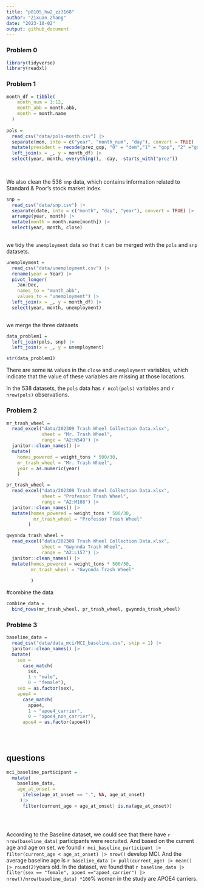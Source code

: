 ```yaml
---
title: "p8105_hw2_zz3168"
author: "Zixuan Zhang"
date: "2023-10-02"
output: github_document
---
```


### Problem 0

```r
library(tidyverse)
library(readxl)
```

### Problem 1
```r
month_df = tibble(
    month_num = 1:12,
    month_abb = month.abb,
    month = month.name
  )
 
pols = 
  read_csv("data/pols-month.csv") |> 
  separate(mon, into = c("year", "month_num", "day"), convert = TRUE) |> 
  mutate(president = recode(prez_gop, "0" = "dem","1" = "gop", "2" ="gop" )) |>
  left_join(x = _, y = month_df) |> 
  select(year, month, everything(), -day, -starts_with("prez"))
  
  
```

We also clean the 538 `snp` data, which contains information related to Standard & Poor’s stock market index.

```r
snp = 
  read_csv("data/snp.csv") |> 
  separate(date, into = c("month", "day", "year"), convert = TRUE) |> 
  arrange(year, month) |> 
  mutate(month = month.name[month]) |>
  select(year, month, close)
  
```

we tidy the `unemployment` data so that it can be merged with the `pols` and `snp` datasets.
```r
unemployment = 
  read_csv("data/unemployment.csv") |>
  rename(year = Year) |>
  pivot_longer(
    Jan:Dec,
    names_to = "month_abb",
    values_to = "unemployment") |> 
  left_join(x = _, y = month_df) |> 
  select(year, month, unemployment)
  
```

we merge the three datasets

```r
data_problem1 =
  left_join(pols, snp) |> 
  left_join(x = _, y = unemployment)

str(data_problem1)
```
There are some `NA` values in the `close` and `unemployment` variables, which indicate that the value of these variables are missing at those locations.

In the 538 datasets, the `pols` data has `r ncol(pols)` variables and `r nrow(pols)` observations. 

### Problem 2

```r
mr_trash_wheel =
  read_excel("data/202309 Trash Wheel Collection Data.xlsx", 
             sheet = "Mr. Trash Wheel",
             range = "A2:N549") |> 
  janitor::clean_names() |> 
  mutate(
    homes_powered = weight_tons * 500/30,
    mr_trash_wheel = "Mr. Trash Wheel",
    year = as.numeric(year)
    )

pr_trash_wheel =
  read_excel("data/202309 Trash Wheel Collection Data.xlsx", 
             sheet = "Professor Trash Wheel",
             range = "A2:M108") |> 
  janitor::clean_names() |> 
  mutate(homes_powered = weight_tons * 500/30,
          mr_trash_wheel = "Professor Trash Wheel"
        )

gwynnda_trash_wheel =
  read_excel("data/202309 Trash Wheel Collection Data.xlsx", 
             sheet = "Gwynnda Trash Wheel",
             range = "A2:L157") |> 
  janitor::clean_names() |> 
  mutate(homes_powered = weight_tons * 500/30,
         mr_trash_wheel = "Gwynnda Trash Wheel"
        
         )
```

#combine the data

```r
combine_data =
  bind_rows(mr_trash_wheel, pr_trash_wheel, gwynnda_trash_wheel)

```




### Problme 3 
```r
baseline_data =
  read_csv("data/data_mci/MCI_baseline.csv", skip = 1) |> 
  janitor::clean_names() |> 
  mutate(
    sex = 
      case_match(
        sex, 
        1 ~ "male", 
        0 ~ "female"),
    sex = as.factor(sex),
    apoe4 = 
      case_match(
        apoe4,
        1 ~ "apoe4_carrier",
        0 ~ "apoe4_non_carrier"),
      apoe4 = as.factor(apoe4))
  
     
  


```

## questions
```r
mci_baseline_participant = 
  mutate( 
    baseline_data,
    age_at_onset = 
      ifelse(age_at_onset == ".", NA, age_at_onset)
     )|> 
      filter(current_age < age_at_onset| is.na(age_at_onset))

  
  
```

According to the Baseline dataset, we could see that there have `r nrow(baseline_data)` participants were recruited. And based on the current age and age on set, we found `r mci_baseline_participant |> filter(current_age < age_at_onset) |> nrow()` develop MCI. And the average baseline age is `r baseline_data |> pull(current_age) |> mean() |> round(2)`years old. In the dataset, we found that `r baseline_data |> filter(sex == "female", apoe4 =="apoe4_carrier") |> nrow()/nrow(baseline_data) *100`% women in the study are APOE4 carriers.





